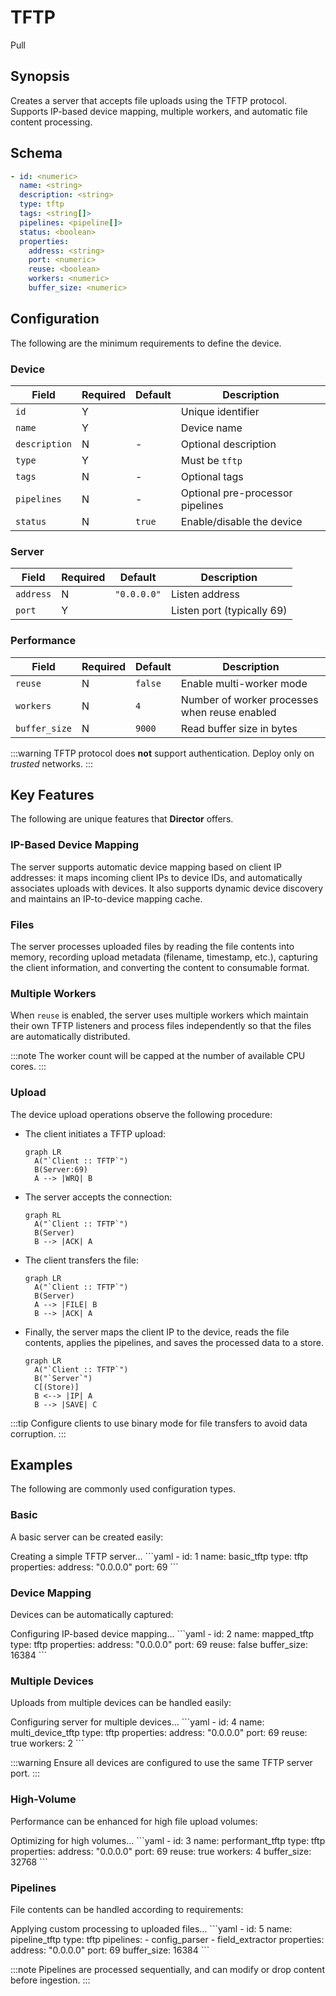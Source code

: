 # TFTP

<span className="theme-doc-version-badge badge badge--secondary">Pull</span>

## Synopsis

Creates a server that accepts file uploads using the TFTP protocol. Supports IP-based device mapping, multiple workers, and automatic file content processing.

## Schema

```yaml
- id: <numeric>
  name: <string>
  description: <string>
  type: tftp
  tags: <string[]>
  pipelines: <pipeline[]>
  status: <boolean>
  properties:
    address: <string>
    port: <numeric>
    reuse: <boolean>
    workers: <numeric>
    buffer_size: <numeric>
```

## Configuration

The following are the minimum requirements to define the device.

### Device

|Field|Required|Default|Description|
|---|---|---|---|
|`id`|Y||Unique identifier|
|`name`|Y||Device name|
|`description`|N|-|Optional description|
|`type`|Y||Must be `tftp`|
|`tags`|N|-|Optional tags|
|`pipelines`|N|-|Optional pre-processor pipelines|
|`status`|N|`true`|Enable/disable the device|

### Server

|Field|Required|Default|Description|
|---|---|---|---|
|`address`|N|`"0.0.0.0"`|Listen address|
|`port`|Y||Listen port (typically 69)|

### Performance

|Field|Required|Default|Description|
|---|---|---|---|
|`reuse`|N|`false`|Enable multi-worker mode|
|`workers`|N|`4`|Number of worker processes when reuse enabled|
|`buffer_size`|N|`9000`|Read buffer size in bytes|

:::warning
TFTP protocol does **not** support authentication. Deploy only on _trusted_ networks.
:::

## Key Features

The following are unique features that **Director** offers.

### IP-Based Device Mapping

The server supports automatic device mapping based on client IP addresses: it maps incoming client IPs to device IDs, and  automatically associates uploads with devices. It also supports dynamic device discovery and maintains an IP-to-device mapping cache.

### Files

The server processes uploaded files by reading the file contents into memory, recording upload metadata (filename, timestamp, etc.), capturing the client information, and converting the content to consumable format.

### Multiple Workers

When `reuse` is enabled, the server uses multiple workers which maintain their own TFTP listeners and process files independently so that the files are automatically distributed.

:::note
The worker count will be capped at the number of available CPU cores.
:::

### Upload

The device upload operations observe the following procedure:

* The client initiates a TFTP upload:

  ```mermaid
  graph LR
    A("`Client :: TFTP`")
    B(Server:69)
    A --> |WRQ| B
  ```

* The server accepts the connection:

  ```mermaid
  graph RL
    A("`Client :: TFTP`")
    B(Server)
    B --> |ACK| A
  ```

* The client transfers the file:

  ```mermaid
  graph LR
    A("`Client :: TFTP`")
    B(Server)
    A --> |FILE| B
    B --> |ACK| A
  ```

* Finally, the server maps the client IP to the device, reads the file contents, applies the pipelines, and saves the processed data to a store.

  ```mermaid
  graph LR
    A("`Client :: TFTP`")
    B("`Server`")
    C[(Store)]
    B <--> |IP| A
    B --> |SAVE| C
  ```

:::tip
Configure clients to use binary mode for file transfers to avoid data corruption.
:::

## Examples

The following are commonly used configuration types.

### Basic

A basic server can be created easily:

<ExampleGrid>
  <CommentCol>
    Creating a simple TFTP server...
  </CommentCol>
  <CodeCol>
    ```yaml
    - id: 1
      name: basic_tftp
      type: tftp
      properties:
        address: "0.0.0.0"
        port: 69
    ```
  </CodeCol>
</ExampleGrid>

### Device Mapping

Devices can be automatically captured:

<ExampleGrid>
  <CommentCol>
    Configuring IP-based device mapping...
  </CommentCol>
  <CodeCol>
    ```yaml
    - id: 2
      name: mapped_tftp
      type: tftp
      properties:
        address: "0.0.0.0"
        port: 69
        reuse: false
        buffer_size: 16384
    ```
  </CodeCol>
</ExampleGrid>

### Multiple Devices

Uploads from multiple devices can be handled easily:

<ExampleGrid>
  <CommentCol>
    Configuring server for multiple devices...
  </CommentCol>
  <CodeCol>
    ```yaml
    - id: 4
      name: multi_device_tftp
      type: tftp
      properties:
        address: "0.0.0.0"
        port: 69
        reuse: true
        workers: 2
    ```
  </CodeCol>
</ExampleGrid>

:::warning
Ensure all devices are configured to use the same TFTP server port.
:::

### High-Volume

Performance can be enhanced for high file upload volumes:

<ExampleGrid>
  <CommentCol>
    Optimizing for high volumes...
  </CommentCol>
  <CodeCol>
    ```yaml
    - id: 3
      name: performant_tftp
      type: tftp
      properties:
        address: "0.0.0.0"
        port: 69
        reuse: true
        workers: 4
        buffer_size: 32768
    ```
  </CodeCol>
</ExampleGrid>

### Pipelines

File contents can be handled according to requirements:

<ExampleGrid>
  <CommentCol>
    Applying custom processing to uploaded files...
  </CommentCol>
  <CodeCol>
    ```yaml
    - id: 5
      name: pipeline_tftp
      type: tftp
      pipelines:
        - config_parser
        - field_extractor
      properties:
        address: "0.0.0.0"
        port: 69
        buffer_size: 16384
    ```
  </CodeCol>
</ExampleGrid>

:::note
Pipelines are processed sequentially, and can modify or drop content before ingestion.
:::
